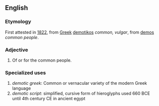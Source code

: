 ==English==
===Etymology===
First attested in [[w:1822|1822]], from [[Greek]] [[demotikos]] ''common, vulgar'', from [[demos]] ''common people''.

===Adjective===
#Of or for the common people.


===Specialized uses===
# ''demotic greek'': Common or vernacular variety of the modern Greek language
# ''demotic script'': simplified, cursive form of hieroglyphs used 660 BCE until 4th century CE in ancient egypt